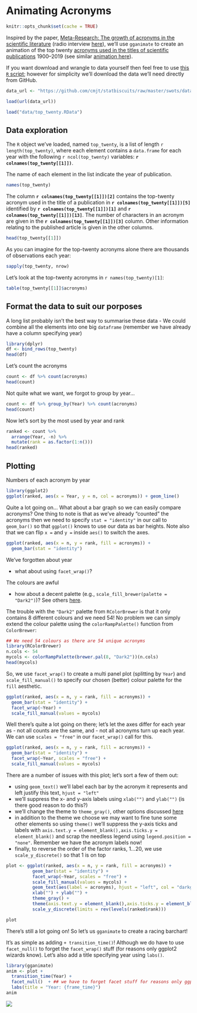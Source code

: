 # Animating Acronyms
```r
knitr::opts_chunk$set(cache = TRUE)
```

Inspired by the paper, [Meta-Research: The growth of acronyms in the scientific literature](https://elifesciences.org/articles/60080) (radio interview [here](https://www.rnz.co.nz/national/programmes/sunday/audio/2018760724/from-dna-to-rna-science-s-unhealthy-obsession-with-acronyms)), we'll use `gganimate` to create an animation of the top twenty [acronyms used in the titles of scientific publications](https://github.com/agbarnett/acronyms) 1900--2019 (see similar [animation here](https://github.com/agbarnett/acronyms/tree/master/animation)).

If you want download and wrangle to data yourself then feel free to use [this `R` script](https://github.com/cmjt/statbiscuits/blob/master/swots/raw-scripts/raw_acronym.r); however for simplicity we'll download the data we'll need directly from GitHub. 

```r
data_url <- "https://github.com/cmjt/statbiscuits/raw/master/swots/data/top_twenty.RData"

load(url(data_url))
```

```r
load("data/top_twenty.RData")
```

## Data exploration

The `R` object we've loaded, named `top_twenty`, is a list of length `r length(top_twenty)`, where each element contains a `data.frame` for each year with the following `r ncol(top_twenty)` variables: **`r colnames(top_twenty[[1]])`**.

The name of each element in the list indicate the year of publication.

```r
names(top_twenty)
```

The column **`r colnames(top_twenty[[1]])[2]`** contains the top-twenty acronym used in the title of a publication in **`r colnames(top_twenty[[1]])[5]`** identified by **`r colnames(top_twenty[[1]])[1]`** and **`r colnames(top_twenty[[1]])[13]`**. The number of characters in an acronym are given in the **`r colnames(top_twenty[[1]])[3]`** column. Other information relating to the published article is given in the other columns.

```r
head(top_twenty[[1]])
```


As you can imagine for the top-twenty acronyms alone there are thousands of observations each year:

```r
sapply(top_twenty, nrow)
```
Let's look at the top-twenty acronyms in `r names(top_twenty)[1]`:

```r
table(top_twenty[[1]]$acronyms)
```

## Format the data to suit our porposes

A long list probably isn't the best way to summarise these data
 - We could combine all the elements into one big `dataframe` (remember we have already have a column specifying year)
 
```r
library(dplyr)
df <- bind_rows(top_twenty)
head(df)
```

Let's count the acronyms
 
```r
count <- df %>% count(acronyms)
head(count)
```

Not quite what we want, we forgot to group by year...
 
```r
count <- df %>% group_by(Year) %>% count(acronyms)
head(count)
```

Now let's sort by the most used by year and rank

```r
ranked <- count %>%
  arrange(Year, -n) %>%
  mutate(rank = as.factor(1:n()))
head(ranked)
```



## Plotting

Numbers of each acronym by year

```r
library(ggplot2)
ggplot(ranked, aes(x = Year, y = n, col = acronyms)) + geom_line() 
```

Quite a lot going on... What about a bar graph so we can easily compare acronyms? One thing to note is that as we've already "counted" the acronyms then we need to specify `stat = "identity"` in our call to `geom_bar()` so that `ggplot()` knows to use our data as bar heights. Note also that we can flip `x = ` and `y = ` inside `aes()` to switch the axes.
 
```r
ggplot(ranked, aes(x = n, y = rank, fill = acronyms)) + 
  geom_bar(stat = "identity")
```

We've forgotten about year

  - what about using `facet_wrap()`?
  
The colours are awful

  - how about a decent palette (e.g., `scale_fill_brewer(palette = "Dark2")`)? See others [here](https://www.datanovia.com/en/blog/the-a-z-of-rcolorbrewer-palette/).
  
The trouble with the `"Dark2"` palette from `RColorBrewer` is that it only contains 8 different colours and we need 54! No problem we can simply extend the colour palette using the `colorRampPalette()` function from `ColorBrewer`:
  
```r
## We need 54 colours as there are 54 unique acronyms
library(RColorBrewer)
n.cols <- 54
mycols <- colorRampPalette(brewer.pal(8, "Dark2"))(n.cols)
head(mycols)
```

So, we use `facet_wrap()` to create a multi panel plot (splitting by `Year`) and `scale_fill_manual()` to specify our chosen (better) colour palette for the `fill` aesthetic.

```r
ggplot(ranked, aes(x = n, y = rank, fill = acronyms)) +
  geom_bar(stat = "identity") +
  facet_wrap(~Year) +
  scale_fill_manual(values = mycols)
```

Well there's quite a lot going on there; let's let the axes differ for each year as 
  - not all counts are the same, and 
  - not all acronyms turn up each year.
We can use `scales = "free"` in our `facet_wrap()` call for this.

```r
ggplot(ranked, aes(x = n, y = rank, fill = acronyms)) +
  geom_bar(stat = "identity") +
  facet_wrap(~Year, scales = "free") +
  scale_fill_manual(values = mycols)
```

There are a number of issues with this plot; let's sort a few of them out:

  - using `geom_text()` we'll label each bar by the acronym it represents and left justify
  this text, `hjust = "left"`
  - we'll suppress the x- and y-axis labels using `xlab("")` and `ylab("")` (is there good reason to do this?)
  - we'll change the theme to `theme_gray()`, other options discussed [here](https://www.datanovia.com/en/blog/ggplot-themes-gallery/)
  - in addition to the theme we choose we may want to fine tune some other elements so using `theme()` we'll suppress the y-axis ticks and labels with `axis.text.y = element_blank(),axis.ticks.y = element_blank()` and scrap the needless legend using `legend.position = "none"`. Remember we have the acronym labels now!
  - finally, to reverse the order of the factor ranks, 1...20, we use `scale_y_discrete()` so that 1 is on top

```r
plot <- ggplot(ranked, aes(x = n, y = rank, fill = acronyms)) +
          geom_bar(stat = "identity") +
          facet_wrap(~Year, scales = "free") +
          scale_fill_manual(values = mycols) +
          geom_text(aes(label = acronyms), hjust = "left", col = "darkgrey") +
          xlab("") + ylab("") + 
          theme_gray() +
          theme(axis.text.y = element_blank(),axis.ticks.y = element_blank(),legend.position = "none") +
          scale_y_discrete(limits = rev(levels(ranked$rank)))

plot
```


There's still a lot going on! So let's us `gganimate` to create a racing barchart!

It's as simple as adding ` + transition_time()`! Although we do have to use `facet_null()` to forget the `facet_wrap()` stuff (for reasons only ggplot2 wizards know). Let's also add a title specifying year using `labs()`.

```r
library(gganimate)
anim <- plot +  
  transition_time(Year) +
  facet_null()  + ## we have to forget facet stuff for reasons only ggplot2 wizards know
  labs(title = "Year: {frame_time}") 
anim
```

![](images/acronyms.gif)